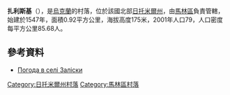 {{coord|50|54|46|N|29|9|30|E|scale:30000|display=title}}

'''扎利斯基'''（{{lang-uk|Заліски}}），是[[烏克蘭|烏克蘭]]的村落，位於該國北部[[日托米爾州|日托米爾州]]，由[[馬林區|馬林區]]負責管轄，始建於1547年，面積0.92平方公里，海拔高度175米，2001年人口79，人口密度每平方公里85.68人。

==參考資料==
* [http://weather.in.ua/ua/zhitomirskaja/8333 Погода в селі Заліски] {{Wayback|url=http://weather.in.ua/ua/zhitomirskaja/8333 |date=20111219144801 }}

{{DEFAULTSORT:Заліски}}
[[Category:日托米爾州村落|Category:日托米爾州村落]]
[[Category:馬林區村落|Category:馬林區村落]]


{{Zhytomyr-geo-stub}}